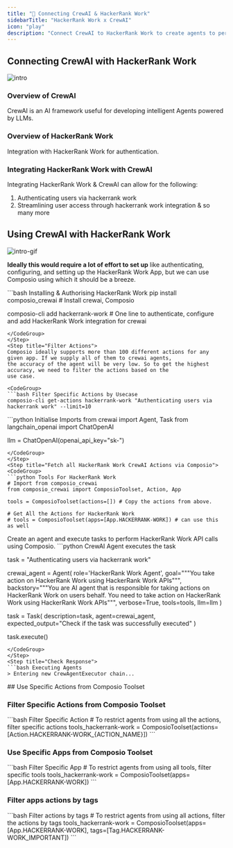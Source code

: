 ```yaml
---
title: "🚀 Connecting CrewAI & HackerRank Work"
sidebarTitle: "HackerRank Work x CrewAI"
icon: "play"
description: "Connect CrewAI to HackerRank Work to create agents to perform tasks using natural language"
---
```


## Connecting CrewAI with HackerRank Work
![intro](/media/intro.jpg)

### Overview of CrewAI

CrewAI is an AI framework useful for developing intelligent Agents powered by LLMs.

### Overview of HackerRank Work

Integration with HackerRank Work for authentication.

### Integrating HackerRank Work with CrewAI

Integrating HackerRank Work & CrewAI can allow for the following:

1. Authenticating users via hackerrank work
2. Streamlining user access through hackerrank work integration
& so many more

## Using CrewAI with HackerRank Work
![intro-gif](/media/intro.gif)
<Steps>
<Step title="Setting Up the Environment">

**Ideally this would require a lot of effort to set up** like authenticating, configuring, and setting up the HackerRank Work App, but we can use Composio using which it should be a breeze.

<CodeGroup>
```bash Installing & Authorising HackerRank Work
pip install composio_crewai # Install crewai, Composio 

composio-cli add hackerrank-work # One line to authenticate, configure and add HackerRank Work integration for crewai
```
</CodeGroup>
</Step>
<Step title="Filter Actions">
Composio ideally supports more than 100 different actions for any given app. If we supply all of them to crewai agents, 
the accuracy of the agent will be very low. So to get the highest accuracy, we need to filter the actions based on the 
use case.

<CodeGroup>
```bash Filter Specific Actions by Usecase
composio-cli get-actions hackerrank-work "Authenticating users via hackerrank work" --limit=10
```
</CodeGroup>

</Step>
<Step title="Import Base Packages">

<CodeGroup>
```python Initialise Imports
from crewai import Agent, Task
from langchain_openai import ChatOpenAI

llm = ChatOpenAI(openai_api_key="sk-<OPENAI KEY>")
```
</CodeGroup>
</Step>
<Step title="Fetch all HackerRank Work CrewAI Actions via Composio">
<CodeGroup>
```python Tools For HackerRank Work
# Import from composio_crewai
from composio_crewai import ComposioToolset, Action, App

tools = ComposioToolset(actions=[]) # Copy the actions from above. 

# Get All the Actions for HackerRank Work
# tools = ComposioToolset(apps=[App.HACKERRANK-WORK]) # can use this as well
```
</CodeGroup>
</Step>
<Step title="Execute the Agent">
Create an agent and execute tasks to perform HackerRank Work API calls using Composio. 
<CodeGroup>
```python CrewAI Agent executes the task

task = "Authenticating users via hackerrank work"

crewai_agent = Agent(
    role='HackerRank Work Agent',
    goal="""You take action on HackerRank Work using HackerRank Work APIs""",
    backstory="""You are AI agent that is responsible for taking actions on HackerRank Work on users behalf. You need to take action on HackerRank Work using HackerRank Work APIs""",
    verbose=True,
    tools=tools,
    llm=llm
)

task = Task(
    description=task,
    agent=crewai_agent,
    expected_output="Check if the task was successfully executed"
)

task.execute()
```
</CodeGroup>
</Step>
<Step title="Check Response">
```bash Executing Agents
> Entering new CrewAgentExecutor chain...
```
</Step>
</Steps>
## Use Specific Actions from Composio Toolset

### Filter Specific Actions from Composio Toolset

<CodeGroup>
```bash Filter Specific Action
# To restrict agents from using all the actions, filter specific actions
tools_hackerrank-work = ComposioToolset(actions=[Action.HACKERRANK-WORK_{ACTION_NAME}])
```
</CodeGroup>

### Use Specific Apps from Composio Toolset
<CodeGroup>
```bash Filter Specific App
# To restrict agents from using all tools, filter specific tools
tools_hackerrank-work = ComposioToolset(apps=[App.HACKERRANK-WORK])
```
</CodeGroup>

### Filter apps actions by tags 
<CodeGroup>
```bash Filter actions by tags
# To restrict agents from using all actions, filter the actions by tags
tools_hackerrank-work = ComposioToolset(apps=[App.HACKERRANK-WORK], tags=[Tag.HACKERRANK-WORK_IMPORTANT])
```
</CodeGroup>